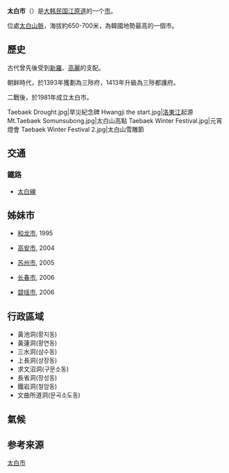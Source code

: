 {{expand|time=2010-05-30T14:53:03+00:00}}
{{Infobox settlement
| name                    = {{raise|0.1em|太白市}}
| native_name             = {{lower|0.1em|{{nobold|태백시}}}}
| native_name_lang        = ko
| settlement_type         = 南韓城市
| translit_lang1          = {{KOR}}
| translit_lang1_type1    = Hangul
| translit_lang1_info1    = {{linktext|태|백|시}}
| translit_lang1_type2    = Hanja
| translit_lang1_info2    = {{linktext|太|白|市}}
| translit_lang1_type3    = {{nowrap|Revised Romanization}}
| translit_lang1_info3    = Taebaek-si
| translit_lang1_type4    = {{nowrap|McCune-Reischauer}}
| translit_lang1_info4    = T'aebaek-si
| image_skyline           = Town at the Foot of the Mountain.jpg
| imagesize               = 
| image_caption           = 
| image_map               = Gangwon-Taebaek.svg
| mapsize                 = 
| map_caption             = Location in South Korea
| coordinates_region      = KR
| subdivision_type        = Country
| subdivision_name        = {{flag|South Korea}}
| subdivision_type1       = [[Regions_of_Korea|Region]]
| subdivision_name1       = 江原道
| population_blank1_title = Dialect
| population_blank1       = 江原道
| area_total_km2          = 303.53
| population_as_of        = 2001
| population_total        = 56193
| population_density_km2  = 185
| parts_type              = [[Administrative_divisions_of_South_Korea|Administrative divisions]]
| parts                   = 八道之一
|latd=37|latm=10|lats=|latNS=N
|longd=128|longm=59|longs=|longEW=E
| image_blank_emblem      = 
| blank_emblem_type       = 
}}
'''太白市'''（{{kor|諺=태백시|漢=太白市|羅=Taebaek si|f=y}}）是[[大韩民国|大韩民国]][[江原道_(韓國)|江原道]]的一个[[市|市]]。

位處[[太白山脈|太白山脈]]，海拔約650-700米，為韓國地勢最高的一個市。

== 歷史 ==
古代曾先後受到[[新羅|新羅]]、[[高麗_(918年－1392年)|高麗]]的支配。

朝鲜時代，於1393年獲劃為三陟府，1413年升級為三陟都護府。

二戰後，於1981年成立太白市。
<gallery>
Taebaek Drought.jpg|旱災紀念碑
Hwangji the start.jpg|[[洛東江|洛東江]]起源
Mt.Taebaek Somunsubong.jpg|太白山高點
Taebaek Winter Festival.jpg|元宵燈會
Taebaek Winter Festival 2.jpg|太白山雪雕節
</gallery>

== 交通 ==
===鐵路===
*[[太白線|太白線]]
==姊妹市==
*{{flagicon|PRC}} [[和龙市|和龙市]], 1995
*{{flagicon|PRC}} [[高安市|高安市]], 2004
*{{flagicon|PRC}} [[苏州市|苏州市]], 2005
*{{flagicon|PRC}} [[长春市|长春市]], 2006
*{{flagicon|PHL}} [[碧瑶市|碧瑶市]],  2006

== 行政區域 ==
* 黃池洞(황지동)
* 黃蓮洞(황연동)
* 三水洞(삼수동)
* 上長洞(상장동)
* 求文沼洞(구문소동)
* 長省洞(장성동)
* 鐵岩洞(철암동)
* 文曲所道洞(문곡소도동)

==氣候==
<div style="width: 80%;">{{Weather box
|location = Taebaek (1981–2010)
|metric first = Y
|single line = Y
|Jan high C = 0.5
|Feb high C = 2.8
|Mar high C = 7.2
|Apr high C = 15.0
|May high C = 20.1
|Jun high C = 23.4
|Jul high C = 25.3
|Aug high C = 25.5
|Sep high C = 21.2
|Oct high C = 16.6
|Nov high C = 9.7
|Dec high C = 3.4
|year high C = 14.2
|Jan mean C = -4.8
|Feb mean C = -2.8
|Mar mean C = 1.9
|Apr mean C = 8.9
|May mean C = 14.0
|Jun mean C = 17.8
|Jul mean C = 20.9
|Aug mean C = 21.0
|Sep mean C = 16.0
|Oct mean C = 10.3
|Nov mean C = 3.9
|Dec mean C = -2.0
|year mean C = 8.7
|Jan low C = -9.7
|Feb low C = -8.0
|Mar low C = -3.2
|Apr low C = 2.8
|May low C = 8.0
|Jun low C = 12.5
|Jul low C = 17.2
|Aug low C = 17.3
|Sep low C = 11.4
|Oct low C = 4.7
|Nov low C = -1.2
|Dec low C = -6.8
|year low C = 3.8
|Jan precipitation mm = 32.6
|Feb precipitation mm = 35.8
|Mar precipitation mm = 60.7
|Apr precipitation mm = 77.4
|May precipitation mm = 90.4
|Jun precipitation mm = 142.2
|Jul precipitation mm = 287.3
|Aug precipitation mm = 279.6
|Sep precipitation mm = 203.9
|Oct precipitation mm = 51.8
|Nov precipitation mm = 43.4
|Dec precipitation mm = 19.2
|year precipitation mm = 1324.3
|Jan humidity = 61.3
|Feb humidity = 60.6
|Mar humidity = 61.8
|Apr humidity = 55.3
|May humidity = 61.3
|Jun humidity = 71.8
|Jul humidity = 78.6
|Aug humidity = 79.8
|Sep humidity = 78.8
|Oct humidity = 70.3
|Nov humidity = 64.1
|Dec humidity = 60.5
|year humidity = 67.0
|unit precipitation days = 0.1 mm
|Jan precipitation days = 8.3
|Feb precipitation days = 7.7
|Mar precipitation days = 10.5
|Apr precipitation days = 8.6
|May precipitation days = 9.4
|Jun precipitation days = 11.2
|Jul precipitation days = 16.5
|Aug precipitation days = 15.6
|Sep precipitation days = 11.5
|Oct precipitation days = 6.8
|Nov precipitation days = 7.6
|Dec precipitation days = 6.4
|Jan sun = 173.4
|Feb sun = 174.5
|Mar sun = 194.8
|Apr sun = 219.8
|May sun = 229.2
|Jun sun = 193.6
|Jul sun = 141.0
|Aug sun = 144.6
|Sep sun = 149.8
|Oct sun = 188.1
|Nov sun = 166.7
|Dec sun = 169.5
|year sun = 2144.6
|source = Korea Meteorological Administration<ref name= KMA>{{cite web
|url=http://www.kma.go.kr/weather/climate/average_30years.jsp?yy_st=2011&stn=216&norm=M&x=32&y=7&obs=0&mm=5&dd=1
|publisher=Korea Meteorological Administration
|accessdate=2011-05-01
|title=평년값자료(1981–2010) 태백(216)
|archive-date=2016-03-03
|archive-url=https://web.archive.org/web/20160303183516/http://www.kma.go.kr/weather/climate/average_30years.jsp?yy_st=2011&stn=216&norm=M&x=32&y=7&obs=0&mm=5&dd=1
|dead-url=no
}}</ref>
|date=May 2011}}</div>
== 参考来源 ==
<references/>

{{江原道行政區劃 (韓國)}}

{{DEFAULTSORT:Taebaek-si}}
[[Category:太白市|]]